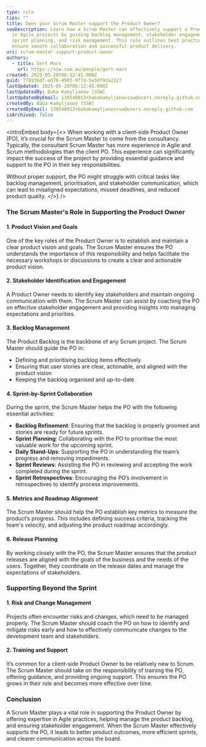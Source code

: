 ```yaml
---
type: rule
tips: ""
title: Does your Scrum Master support the Product Owner?
seoDescription: Learn how a Scrum Master can effectively support a Product Owner
  in Agile projects by guiding backlog management, stakeholder engagement,
  sprint planning, and risk management. This rule outlines best practices to
  ensure smooth collaboration and successful product delivery.
uri: scrum-master-support-product-owner
authors:
  - title: Gert Marx
    url: https://ssw.com.au/people/gert-marx
created: 2025-05-20T06:12:45.000Z
guid: 778936df-ed76-4903-9f7d-5e3df9da2327
lastUpdated: 2025-05-20T06:12:45.000Z
lastUpdatedBy: Baba Kamyljanov [SSW]
lastUpdatedByEmail: 138548013+babakamyljanovssw@users.noreply.github.com
createdBy: Baba Kamyljanov [SSW]
createdByEmail: 138548013+babakamyljanovssw@users.noreply.github.com
isArchived: false
---
```

<introEmbed
  body={<>
When working with a client-side Product Owner (PO), it’s crucial for the Scrum Master to come from the consultancy. Typically, the consultant Scrum Master has more experience in Agile and Scrum methodologies than the client PO. This experience can significantly impact the success of the project by providing essential guidance and support to the PO in their key responsibilities.

Without proper support, the PO might struggle with critical tasks like backlog management, prioritisation, and stakeholder communication, which can lead to misaligned expectations, missed deadlines, and reduced product quality.
  </>}
/>
### The Scrum Master's Role in Supporting the Product Owner

#### 1. **Product Vision and Goals**

One of the key roles of the Product Owner is to establish and maintain a clear product vision and goals. The Scrum Master ensures the PO understands the importance of this responsibility and helps facilitate the necessary workshops or discussions to create a clear and actionable product vision.

#### 2. **Stakeholder Identification and Engagement**

A Product Owner needs to identify key stakeholders and maintain ongoing communication with them. The Scrum Master can assist by coaching the PO on effective stakeholder engagement and providing insights into managing expectations and priorities.

#### 3. **Backlog Management**

The Product Backlog is the backbone of any Scrum project. The Scrum Master should guide the PO in:

* Defining and prioritising backlog items effectively
* Ensuring that user stories are clear, actionable, and aligned with the product vision
* Keeping the backlog organised and up-to-date

#### 4. **Sprint-by-Sprint Collaboration**

During the sprint, the Scrum Master helps the PO with the following essential activities:

* **Backlog Refinement**: Ensuring that the backlog is properly groomed and stories are ready for future sprints.
* **Sprint Planning**: Collaborating with the PO to prioritise the most valuable work for the upcoming sprint.
* **Daily Stand-Ups**: Supporting the PO in understanding the team’s progress and removing impediments.
* **Sprint Reviews**: Assisting the PO in reviewing and accepting the work completed during the sprint.
* **Sprint Retrospectives**: Encouraging the PO’s involvement in retrospectives to identify process improvements.

#### 5. **Metrics and Roadmap Alignment**

The Scrum Master should help the PO establish key metrics to measure the product’s progress. This includes defining success criteria, tracking the team's velocity, and adjusting the product roadmap accordingly.

#### 6. **Release Planning**

By working closely with the PO, the Scrum Master ensures that the product releases are aligned with the goals of the business and the needs of the users. Together, they coordinate on the release dates and manage the expectations of stakeholders.

### Supporting Beyond the Sprint

#### 1. **Risk and Change Management**

Projects often encounter risks and changes, which need to be managed properly. The Scrum Master should coach the PO on how to identify and mitigate risks early and how to effectively communicate changes to the development team and stakeholders.

#### 2. **Training and Support**

It’s common for a client-side Product Owner to be relatively new to Scrum. The Scrum Master should take on the responsibility of training the PO, offering guidance, and providing ongoing support. This ensures the PO grows in their role and becomes more effective over time.

### Conclusion

A Scrum Master plays a vital role in supporting the Product Owner by offering expertise in Agile practices, helping manage the product backlog, and ensuring stakeholder engagement. When the Scrum Master effectively supports the PO, it leads to better product outcomes, more efficient sprints, and clearer communication across the board.
